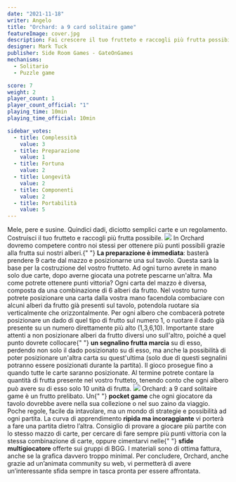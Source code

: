 ```yaml
---
date: "2021-11-18"
writer: Angelo
title: "Orchard: a 9 card solitaire game"
featureImage: cover.jpg
description: Fai crescere il tuo frutteto e raccogli più frutta possibile
designer: Mark Tuck
publisher: Side Room Games - GateOnGames
mechanisms:
  - Solitario
  - Puzzle game

score: 7
weight: 2
player_count: 1
player_count_official: "1"
playing_time: 10min
playing_time_official: 10min

sidebar_votes:
  - title: Complessità
    value: 3
  - title: Preparazione
    value: 1
  - title: Fortuna
    value: 2
  - title: Longevità
    value: 2
  - title: Componenti
    value: 2
  - title: Portabilità
    value: 5
---
```


<Setting>
  Mele, pere e susine. Quindici dadi, diciotto semplici carte e un regolamento.
  Costruisci il tuo frutteto e raccogli più frutta possibile.
</Setting>

<img src="./game1.jpg" />

<Rules>
  In Orchard dovremo competere contro noi stessi per ottenere più punti
  possibili grazie alla frutta sui nostri alberi.{" "}
  <strong>La preparazione è immediata</strong>: basterà prendere 9 carte dal
  mazzo e posizionarne una sul tavolo. Questa sarà la base per la costruzione
  del vostro frutteto. Ad ogni turno avrete in mano solo due carte, dopo averne
  giocata una potrete pescarne un'altra. Ma come potrete ottenere punti
  vittoria? Ogni carta del mazzo è diversa, composta da una combinazione di 6
  alberi da frutto. Nel vostro turno potrete posizionare una carta dalla vostra
  mano facendola combaciare con alcuni alberi da frutto già presenti sul tavolo,
  potendola ruotare sia verticalmente che orizzontalmente. Per ogni albero che
  combacerà potrete posizionare un dado di quel tipo di frutto sul numero 1, o
  ruotare il dado già presente su un numero direttamente più alto (1,3,6,10).
  Importante stare attenti a non posizionare alberi da frutto diversi uno
  sull'altro, poiché a quel punto dovrete collocare{" "}
  <strong>un segnalino frutta marcia</strong> su di esso, perdendo non solo il
  dado posizionato su di esso, ma anche la possibilità di poter posizionare
  un'altra carta su quest'ultima (solo due di questi segnalini potranno essere
  posizionati durante la partita). Il gioco prosegue fino a quando tutte le
  carte saranno posizionate. Al termine potrete contare la quantità di frutta
  presente nel vostro frutteto, tenendo conto che ogni albero può avere su di
  esso solo 10 unità di frutta.
</Rules>

<img src="./game2.jpg" />

<Feedback>
  Orchard: a 9 card solitaire game è un frutto prelibato. Un{" "}
  <strong>pocket game</strong> che ogni giocatore da tavolo dovrebbe avere nella
  sua collezione o nel suo zaino da viaggio. Poche regole, facile da intavolare,
  ma un mondo di strategie e possibilità ad ogni partita. La curva di
  apprendimento <strong>ripida ma incoraggiante</strong> vi porterà a fare una
  partita dietro l’altra. Consiglio di provare a giocare più partite con lo
  stesso mazzo di carte, per cercare di fare sempre più punti vittoria con la
  stessa combinazione di carte, oppure cimentarvi nelle{" "}
  <strong>sfide multigiocatore</strong> offerte sui gruppi di BGG. I materiali
  sono di ottima fattura, anche se la grafica davvero troppo minimal. Per
  concludere, Orchard, anche grazie ad un’animata community su web, vi
  permetterà di avere un’interessante sfida sempre in tasca pronta per essere
  affrontata.
</Feedback>

<Instagram id="CW77YL6AUYP" />
